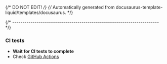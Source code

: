 {/* DO NOT EDIT! */}
{/* Automatically generated from docusaurus-template-liquid/templates/docusaurus. */}

{/* ------------------------------------------------------------------------ */}

### CI tests

- **Wait for CI tests to complete**
- Check [GitHub Actions](https://github.com/xpack/doxygen2docusaurus-cli-ts/actions)
